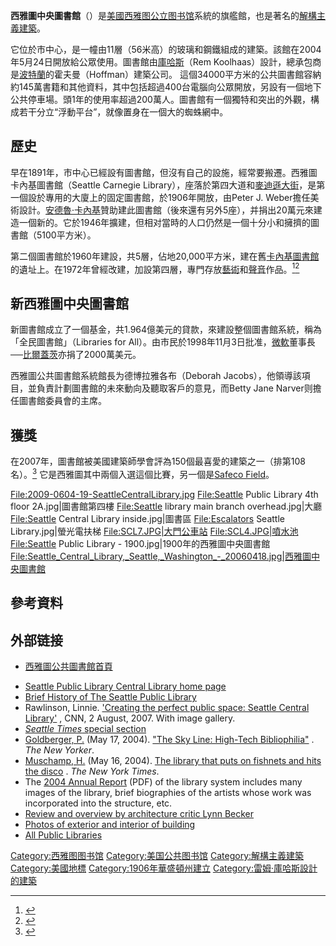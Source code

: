 {{coord|47.606111|N|122.332778|W|display=title}}
{{Infobox building
| building_name       = 西雅圖中央圖書館
| native_building_name= Seattle Central Library
| former_names        =
| alternate_names     =
| image               = Seattle Central Library by Ww7021.jpg
| caption             = 
| map_type            = 
| altitude            = 
| building_type       = [[解構主義建築|解構主義建築]]
| architectural_style = 
| structural_system   = 
| cost                = 
| ren_cost            =
| location            = [[西雅圖|西雅圖]]
| address             = 1000 Fourth Ave.Seattle, WA 98104
| client              = 西雅圖公共圖書館系統
| owner               = 西雅圖市政府
| current_tenants     = 
| landlord            = 
| coordinates         = 北緯47° 36′ 22″<br>東經122° 19′ 58″
| start_date          = 
| completion_date     = 
| inauguration_date   =2004年5月24日
| renovation_date     = 
| demolition_date     = 
| destruction_date    = 
| height              = 56m
| diameter            = 
| other_dimensions    = 
| floor_count         = 11
| floor_area          = 34000 m²
| main_contractor     = 霍夫曼（Hoffman）建築公司
| architect           = Rem Koolhaas 
| architecture_firm   = [[大都會建築事務所|大都會建築事務所]]
| structural_engineer = Joshua Prince-Ramus
| services_engineer   = 
| civil_engineer      = 
| other_designers     = 
| quantity_surveyor   = 
| awards              =美國建築師學會<br>列為150個喜愛建築
| ren_architect       =
| ren_firm            =
| ren_str_engineer    = 
| ren_serv_engineer   = 
| ren_civ_engineer    = 
| ren_oth_designers   = 
| ren_qty_surveyor    = 
| ren_awards          = 
| references          = 
}}
'''西雅圖中央圖書館'''（{{lang-en|Seattle Central Library}}）是[[美國|美國]][[西雅图公立图书馆|西雅图公立图书馆]]系統的旗艦館，也是著名的[[解構主義建築|解構主義建築]]。

它位於市中心，是一幢由11層（56米高）的玻璃和鋼鐵組成的建築。該館在2004年5月24日開放給公眾使用。圖書館由[[庫哈斯|庫哈斯]]（Rem Koolhaas）設計，總承包商是[[波特蘭|波特蘭]]的霍夫曼（Hoffman）建築公司。 這個34000平方米的公共圖書館容納約145萬書籍和其他資料，其中包括超過400台電腦向公眾開放，另設有一個地下公共停車場。頭1年的使用率超過200萬人。圖書館有一個獨特和突出的外觀，構成若干分立“浮動平台”，就像置身在一個大的蜘蛛網中。

==歷史==
早在1891年，市中心已經設有圖書館，但沒有自己的設施，經常要搬遷。西雅圖卡內基圖書館（Seattle Carnegie Library），座落於第四大道和[[麥迪遜大街|麥迪遜大街]]，是第一個設於專用的大廈上的固定圖書館，於1906年開放，由Peter J. Weber擔任美術設計。[[安德魯·卡內基|安德魯·卡內基]]贊助建此圖書館（後來還有另外5座），并捐出20萬元來建造一個新的。它於1946年擴建，但相对當時的人口仍然是一個十分小和擁擠的圖書館（5100平方米）。

第二個圖書館於1960年建設，共5層，佔地20,000平方米，建在舊[[卡內基圖書館|卡內基圖書館]]的遺址上。在1972年曾經改建，加設第四層，專門存放[[藝術|藝術]]和[[聲音|聲音]]作品。<ref>{{cite news| first=| last=| coauthors=| title=Proposal for the Central Library| date=1998-05-27| publisher=| url=http://www.spl.org/lfa/capplan/libforall/centprop.html| work=Seattle Public Library| language=en| deadurl=yes| archiveurl=https://web.archive.org/web/20060720090715/http://www.spl.org/lfa/capplan/libforall/centprop.html| archivedate=2006-07-20| accessdate=2008-09-30}}</ref><ref>{{cite news| first= | last= | coauthors= | title= Seattle Public Library's new central library building is dedicated in 1960.| date= 2000-01-01| publisher= | url= http://www.historylink.org/index.cfm?DisplayPage=output.cfm&File_Id=1928| work= HistoryLink.org Essay| language= en| accessdate= 2008-09-30| archive-date= 2016-05-18| archive-url= https://web.archive.org/web/20160518032656/http://www.historylink.org/index.cfm?DisplayPage=output.cfm&file_id=1928| dead-url= no}}</ref>

==新西雅圖中央圖書館==
新圖書館成立了一個基金，共1.964億美元的貸款，來建設整個圖書館系統，稱為「全民圖書館」（Libraries for All）。由市民於1998年11月3日批准，[[微軟|微軟]]董事長──[[比爾蓋茨|比爾蓋茨]]亦捐了2000萬美元。

西雅圖公共圖書館系統館長为德博拉雅各布（Deborah Jacobs），他領導該項目，並負責計劃圖書館的未來動向及聽取客戶的意見，而Betty Jane Narver则擔任圖書館委員會的主席。

==獲獎==
在2007年，圖書館被美國建築師學會評為150個最喜愛的建築之一（排第108名）。<ref>{{cite news |first= |last= |coauthors= |title=108. Seattle Public Library (2004) - Seattle, WA; Rem Koolhaas; Office for Metropolitan Architecture; LMN Architects |date=2007-02-06 |publisher= |url=http://blog.aia.org/favorites/2007/02/108_seattle_public_library_200.html |work=美國建築師學會 |language=en |deadurl=yes |archiveurl=https://web.archive.org/web/20130926215552/http://blog.aia.org/favorites/2007/02/108_seattle_public_library_200.html |archivedate=2013-09-26 |accessdate=2008-09-30 }}</ref>  它是西雅圖其中兩個入選這個比賽，另一個是[[T-Mobile球場|Safeco Field]]。
<gallery>
File:2009-0604-19-SeattleCentralLibrary.jpg
File:Seattle Public Library 4th floor 2A.jpg|圖書館第四樓
File:Seattle library main branch overhead.jpg|大廳
File:Seattle Central Library inside.jpg|圖書區
File:Escalators Seattle Library.jpg|螢光電扶梯
File:SCL7.JPG|大門公車站
File:SCL4.JPG|噴水池
File:Seattle Public Library - 1900.jpg|1900年的西雅圖中央圖書館
File:Seattle_Central_Library,_Seattle,_Washington_-_20060418.jpg|西雅圖中央圖書館
</gallery>

==參考資料==
{{Reflist}}

==外部链接==
* [https://web.archive.org/web/20040607053746/http://www.spl.org/default.asp?pageID=branch_central&branchID=1 西雅圖公共圖書館首頁]
{{Commonscat|Seattle Central Library}}
* [https://web.archive.org/web/20040607053746/http://www.spl.org/default.asp?pageID=branch_central&branchID=1 Seattle Public Library Central Library home page]
* [https://web.archive.org/web/20060518143623/http://www.spl.org/default.asp?pageID=about_history_history Brief History of The Seattle Public Library]
* Rawlinson, Linnie. [http://edition.cnn.com/2007/TECH/08/02/seattle.library/ 'Creating the perfect public space: Seattle Central Library'] {{Wayback|url=http://edition.cnn.com/2007/TECH/08/02/seattle.library/ |date=20200209132911 }}, CNN, 2 August, 2007. With image gallery.
* [http://seattletimes.nwsource.com/news/local/library/ ''Seattle Times'' special section] {{Wayback|url=http://seattletimes.nwsource.com/news/local/library/ |date=20100605080334 }}
* [[Paul_Goldberger|Goldberger, P.]] (May 17, 2004). [http://www.newyorker.com/critics/skyline/?040524crsk_skyline "The Sky Line: High-Tech Bibliophilia"] {{Wayback|url=http://www.newyorker.com/critics/skyline/?040524crsk_skyline |date=20130401085335 }}. ''The New Yorker''.
* [[Herbert_Muschamp|Muschamp, H.]] (May 16, 2004).  [http://www.nytimes.com/2004/05/16/arts/design/16MUSC.html?ex=1400040000&en=5aa4b4f3be0c79c7&ei=5007&partner=USERLAND The library that puts on fishnets and hits the disco] {{Wayback|url=http://www.nytimes.com/2004/05/16/arts/design/16MUSC.html?ex=1400040000&en=5aa4b4f3be0c79c7&ei=5007&partner=USERLAND |date=20150919082431 }}. ''The New York Times''.
*The [https://web.archive.org/web/20060223092228/http://www.spl.org/pdfs/2004AnnualReport.pdf 2004 Annual Report] (PDF) of the library system includes many images of the library, brief biographies of the artists whose work was incorporated into the structure, etc.
* [http://lynnbecker.com/repeat/seattle/seattle.htm Review and overview by architecture critic Lynn Becker]{{Wayback|url=http://lynnbecker.com/repeat/seattle/seattle.htm |date=20060506223533 }}
* [http://figure-ground.com/travel/image.php?spl Photos of exterior and interior of building] {{Wayback|url=http://figure-ground.com/travel/image.php?spl |date=20070928093710 }}
* [http://www.allpubliclibraries.com/ All Public Libraries] {{Wayback|url=http://www.allpubliclibraries.com/ |date=20200810104339 }}

[[Category:西雅图图书馆|Category:西雅图图书馆]]
[[Category:美国公共图书馆|Category:美国公共图书馆]]
[[Category:解構主義建築|Category:解構主義建築]]
[[Category:美國地標|Category:美國地標]]
[[Category:1906年華盛頓州建立|Category:1906年華盛頓州建立]]
[[Category:雷姆·庫哈斯設計的建築|Category:雷姆·庫哈斯設計的建築]]